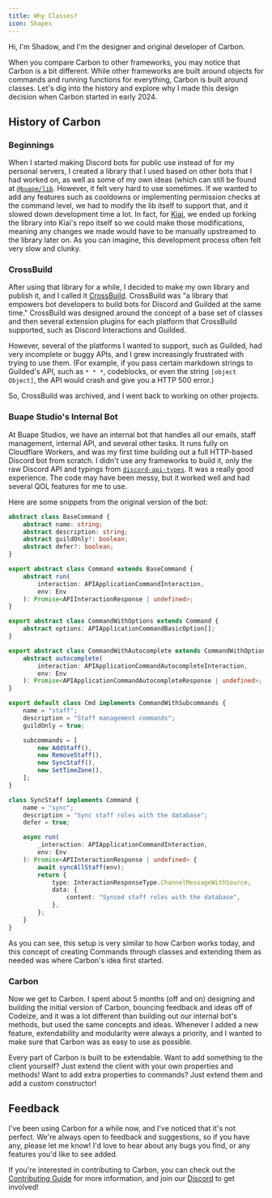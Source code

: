 ```yaml
---
title: Why Classes?
icon: Shapes
---
```


Hi, I'm Shadow, and I'm the designer and original developer of Carbon.

When you compare Carbon to other frameworks, you may notice that Carbon is a bit different. While other frameworks are built around objects for commands and running functions for everything, Carbon is built around classes. Let's dig into the history and explore why I made this design decision when Carbon started in early 2024.

## History of Carbon

### Beginnings

When I started making Discord bots for public use instead of for my personal servers, I created a library that I used based on other bots that I had worked on, as well as some of my own ideas (which can still be found at [`@buape/lib`](https://npm.im/@buape/lib). However, it felt very hard to use sometimes. If we wanted to add any features such as cooldowns or implementing permission checks at the command level, we had to modify the lib itself to support that, and it slowed down development time a lot. In fact, for [Kiai](https://kiai.app), we ended up forking the library into Kiai's repo itself so we could make those modifications, meaning any changes we made would have to be manually upstreamed to the library later on. As you can imagine, this development process often felt very slow and clunky.

### CrossBuild

After using that library for a while, I decided to make my own library and publish it, and I called it [CrossBuild](https://github.com/crossbuildjs/crossbuild). CrossBuild was "a library that empowers bot developers to build bots for Discord and Guilded at the same time."
CrossBuild was designed around the concept of a base set of classes and then several extension plugins for each platform that CrossBuild supported, such as Discord Interactions and Guilded.

However, several of the platforms I wanted to support, such as Guilded, had very incomplete or buggy APIs, and I grew increasingly frustrated with trying to use them. (For example, if you pass certain markdown strings to Guilded's API, such as `* * *`, codeblocks, or even the string `[object Object]`, the API would crash and give you a HTTP 500 error.)

So, CrossBuild was archived, and I went back to working on other projects.

### Buape Studio's Internal Bot

At Buape Studios, we have an internal bot that handles all our emails, staff management, internal API, and several other tasks. It runs fully on Cloudflare Workers, and was my first time building out a full HTTP-based Discord bot from scratch. I didn't use any frameworks to build it, only the raw Discord API and typings from [`discord-api-types`](https://npm.im/discord-api-types). It was a really good experience. The code may have been messy, but it worked well and had several QOL features for me to use.

Here are some snippets from the original version of the bot:

```ts
abstract class BaseCommand {
    abstract name: string;
    abstract description: string;
    abstract guildOnly?: boolean;
    abstract defer?: boolean;
}

export abstract class Command extends BaseCommand {
    abstract run(
        interaction: APIApplicationCommandInteraction,
        env: Env
    ): Promise<APIInteractionResponse | undefined>;
}

export abstract class CommandWithOptions extends Command {
    abstract options: APIApplicationCommandBasicOption[];
}

export abstract class CommandWithAutocomplete extends CommandWithOptions {
    abstract autocomplete(
        interaction: APIApplicationCommandAutocompleteInteraction,
        env: Env
    ): Promise<APIApplicationCommandAutocompleteResponse | undefined>;
}
```

```ts
export default class Cmd implements CommandWithSubcommands {
    name = "staff";
    description = "Staff management commands";
    guildOnly = true;

    subcommands = [
        new AddStaff(),
        new RemoveStaff(),
        new SyncStaff(),
        new SetTimeZone(),
    ];
}

class SyncStaff implements Command {
    name = "sync";
    description = "Sync staff roles with the database";
    defer = true;

    async run(
        _interaction: APIApplicationCommandInteraction,
        env: Env
    ): Promise<APIInteractionResponse | undefined> {
        await syncAllStaff(env);
        return {
            type: InteractionResponseType.ChannelMessageWithSource,
            data: {
                content: "Synced staff roles with the database",
            },
        };
    }
}
```

As you can see, this setup is very similar to how Carbon works today, and this concept of creating Commands through classes and extending them as needed was where Carbon's idea first started.

### Carbon

Now we get to Carbon. I spent about 5 months (off and on) designing and building the initial version of Carbon, bouncing feedback and ideas off of Codeize, and it was a lot different than building out our internal bot's methods, but used the same concepts and ideas. Whenever I added a new feature, extendability and modularity were always a priority, and I wanted to make sure that Carbon was as easy to use as possible.

Every part of Carbon is built to be extendable. Want to add something to the client yourself? Just extend the client with your own properties and methods! Want to add extra properties to commands? Just extend them and add a custom constructor!

## Feedback

I've been using Carbon for a while now, and I've noticed that it's not perfect. We're always open to feedback and suggestions, so if you have any, please let me know! I'd love to hear about any bugs you find, or any features you'd like to see added.

If you're interested in contributing to Carbon, you can check out the [Contributing Guide](https://carbon.buape.com/carbon/helpful-guides/contributing) for more information, and join our [Discord](https://go.buape.com/Carbon) to get involved!
